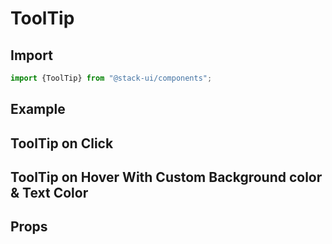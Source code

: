 
<Meta title="Components/ToolTip" component="ToolTip" />

<Story name="Import" />

# ToolTip

## Import

```jsx
import {ToolTip} from "@stack-ui/components";
```
## Example

<Preview withToolbar>
        <Story name="ToolTip-Top">
         <ToolTip placement="top" toolTipContent="Hi I am toolTipContent" toolTipBaseContent="Hover on me" />
    </Story>
            <Story name="ToolTip-Left">
         <ToolTip placement="left" toolTipContent="Hi I am toolTipContent" toolTipBaseContent="Hover on me" />
    </Story>
                <Story name="ToolTip-center">
         <ToolTip placement="right" toolTipContent="Hi I am toolTipContent" toolTipBaseContent="Hover on me" />
    </Story>
</Preview>

## ToolTip on Click

<Preview withToolbar>
    <Story name="ToolTip-Click">
         <ToolTip triggerType="click" placement="top" toolTipContent="Hi I am toolTipContent" toolTipBaseContent="Hover on me" />
    </Story>
    <Story name="ToolTip-Click-WithRightPosition">
          <ToolTip triggerType="click" placement="right" toolTipContent="Hi I am toolTipContent" toolTipBaseContent="Hover on me" />
    </Story>
</Preview>

## ToolTip on Hover With Custom Background color & Text Color

<Preview withToolbar>
    <Story name="ToolTip-Custom">
        <ToolTip textColor="grey" bgColor="black" borderColor="yellow" hoverBgColor="yellow" hoverTextColor="black" hoverBorderColor="red" placement="top" toolTipContent="Hi I am toolTipContent" toolTipBaseContent="Custom" />
    </Story>
</Preview>

<Story name="Props" />

## Props

<Props of={ToolTipTypes} />


